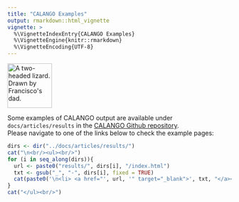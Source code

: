 ```yaml
---
title: "CALANGO Examples"
output: rmarkdown::html_vignette
vignette: >
  %\VignetteIndexEntry{CALANGO Examples}
  %\VignetteEngine{knitr::rmarkdown}
  %\VignetteEncoding{UTF-8}
---
```

<p align="left">
<img src="https://raw.githubusercontent.com/fcampelo/CALANGO/master/inst/images/CALANGO_logo.png" alt="A two-headed lizard. Drawn by Francisco's dad." height="100"/>
</p>

Some examples of CALANGO output are available under `docs/articles/results` in the [CALANGO Github repository](https://github.com/fcampelo/CALANGO).  
Please navigate to one of the links below to check the example pages:

```r
dirs <- dir("../docs/articles/results/")
cat("\n<br/><ul><br/>")
for (i in seq_along(dirs)){
  url <- paste0("results/", dirs[i], "/index.html")
  txt <- gsub("_", "-", dirs[i], fixed = TRUE)
  cat(paste0('\n<li> <a href="', url, '" target="_blank">', txt, "</a></li><br/>"))
}
cat("</ul><br/>")
```
